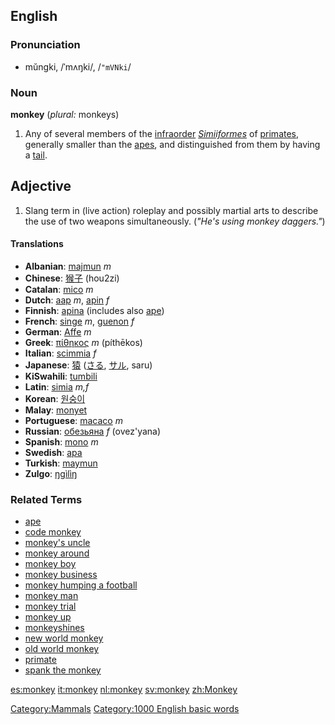 {{wikipedia}}

==English==
[[Category:Mammals]]

===Pronunciation===
*mŭngki, /ˈmʌŋki/, /<tt>"mVNki</tt>/

===Noun===
'''monkey''' (''plural:'' monkeys)

# Any of several members of the [[infraorder]] ''[[Simiiformes]]'' of [[primate]]s, generally smaller than the [[ape]]s, and distinguished from them by having a [[tail]].


== Adjective ==

# Slang term in (live action) roleplay and possibly martial arts to describe the use of two weapons simultaneously. (''"He's using monkey daggers."'')


====Translations====
*'''Albanian''': [[majmun]] ''m''
*'''Chinese''': [[猴子]] (hou2zi)
*'''Catalan''': [[mico]] ''m''
*'''Dutch''': [[aap]] ''m'', [[apin]] ''f''
*'''Finnish''': [[apina]] (includes also [[ape]])
*'''French''': [[singe]] ''m'', [[guenon]] ''f''
*'''German''': [[Affe]] ''m''
*'''Greek''': [[πίθηκος]] ''m'' (píthēkos)
*'''Italian''': [[scimmia]] ''f''
*'''Japanese''': [[猿]] ([[さる]], [[サル]], saru)
*'''KiSwahili''': [[tumbili]]
*'''Latin''': [[simia]] ''m,f''
*'''Korean''': [[원숭이]]
*'''Malay''': [[monyet]]
*'''Portuguese''': [[macaco]] ''m''
*'''Russian''': [[обезьяна]] ''f'' (ovez'yana)
*'''Spanish''': [[mono]] ''m''
*'''Swedish''': [[apa]]
*'''Turkish''': [[maymun]]
*'''Zulgo''': [[ŋgìlìŋ]]

===Related Terms===
*[[ape]]
*[[code monkey]]
*[[monkey's uncle]]
*[[monkey around]]
*[[monkey boy]]
*[[monkey business]]
*[[monkey humping a football]]
*[[monkey man]]
*[[monkey trial]]
*[[monkey up]]
*[[monkeyshines]]
*[[new world monkey]]
*[[old world monkey]]
*[[primate]]
*[[spank the monkey]]


[[Category:1000 English basic words]]

[[es:monkey]]
[[it:monkey]]
[[nl:monkey]]
[[sv:monkey]]
[[zh:Monkey]]